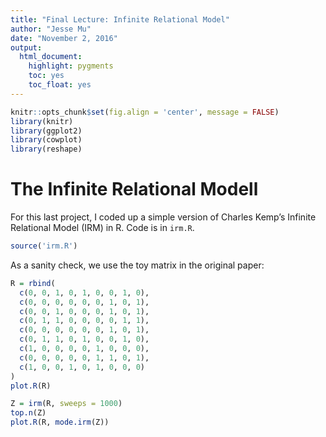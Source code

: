 ```yaml
---
title: "Final Lecture: Infinite Relational Model"
author: "Jesse Mu"
date: "November 2, 2016"
output:
  html_document:
    highlight: pygments
    toc: yes
    toc_float: yes
---
```


<!-- Setup -->

<script type="text/x-mathjax-config">
MathJax.Hub.Config({
  TeX: { 
      equationNumbers: {
            autoNumber: "all"
      } 
  }
});
</script>

```r
knitr::opts_chunk$set(fig.align = 'center', message = FALSE)
library(knitr)
library(ggplot2)
library(cowplot)
library(reshape)
```

<!-- Begin writing -->

# The Infinite Relational Modell

For this last project, I coded up a simple version of Charles Kemp's Infinite Relational Model (IRM) in R. Code is in `irm.R`.

```r
source('irm.R')
```

As a sanity check, we use the toy matrix in the original paper:

```r
R = rbind(
  c(0, 0, 1, 0, 1, 0, 0, 1, 0),
  c(0, 0, 0, 0, 0, 0, 1, 0, 1),
  c(0, 0, 1, 0, 0, 0, 1, 0, 1),
  c(0, 1, 1, 0, 0, 0, 0, 1, 1),
  c(0, 0, 0, 0, 0, 0, 1, 0, 1),
  c(0, 1, 1, 0, 1, 0, 0, 1, 0),
  c(1, 0, 0, 0, 0, 1, 0, 0, 0),
  c(0, 0, 0, 0, 0, 1, 1, 0, 1),
  c(1, 0, 0, 1, 0, 1, 0, 0, 0)
)
plot.R(R)
```

```r
Z = irm(R, sweeps = 1000)
top.n(Z)
plot.R(R, mode.irm(Z))
```
